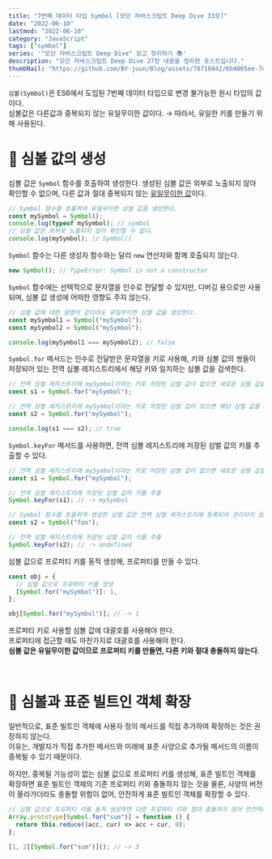 ```yaml
---
title: "7번째 데이터 타입 Symbol [모던 자바스크립트 Deep Dive 33장]"
date: "2022-06-10"
lastmod: "2022-06-10"
category: "JavaScript"
tags: ["symbol"]
series: '"모던 자바스크립트 Deep Dive" 읽고 정리하기 📚'
description: "모던 자바스크립트 Deep Dive 27장 내용을 정리한 포스트입니다."
thumbNail: "https://github.com/BY-juun/Blog/assets/78716842/6b4065ee-7d44-4580-899f-58dafcb8b5a7"
---
```


`심볼(Symbol)`은 ES6에서 도입된 7번째 데이터 타입으로 변경 불가능한 원시 타입의 값이다.  
심볼값은 다른값과 중복되지 않는 유일무이한 값이다. → 따라서, 유일한 키를 만들기 위해 사용된다.

# 🌟 심볼 값의 생성

심볼 값은 `Symbol` 함수를 호출하여 생성한다. 생성된 심볼 값은 외부로 노출되지 않아 확인할 수 없으며, 다른 값과 절대 중복되지 않는 <u>유일무이한 값</u>이다.

```jsx
// Symbol 함수를 호출하여 유일무이한 심벌 값을 생성한다.
const mySymbol = Symbol();
console.log(typeof mySymbol); // symbol
// 심벌 값은 외부로 노출되지 않아 확인할 수 없다.
console.log(mySymbol); // Symbol()
```

`Symbol` 함수는 다른 생성자 함수와는 달리 `new` 연산자와 함께 호출되지 않는다.

```jsx
new Symbol(); // TypeError: Symbol is not a constructor
```

`Symbol` 함수에는 선택적으로 문자열을 인수로 전달할 수 있지만, 디버깅 용으로만 사용되며, 심볼 값 생성에 어떠한 영향도 주지 않는다.

```jsx
// 심벌 값에 대한 설명이 같더라도 유일무이한 심벌 값을 생성한다.
const mySymbol1 = Symbol("mySymbol");
const mySymbol2 = Symbol("mySymbol");

console.log(mySymbol1 === mySymbol2); // false
```

`Symbol.for` 메서드는 인수로 전달받은 문자열을 키로 사용해, 키와 심볼 값의 쌍들이 저장되어 있는 전역 심볼 레지스트리에서 해당 키와 일치하는 심볼 값을 검색한다.

```jsx
// 전역 심벌 레지스트리에 mySymbol이라는 키로 저장된 심벌 값이 없으면 새로운 심벌 값을 생성
const s1 = Symbol.for("mySymbol");

// 전역 심벌 레지스트리에 mySymbol이라는 키로 저장된 심벌 값이 있으면 해당 심벌 값을 반환
const s2 = Symbol.for("mySymbol");

console.log(s1 === s2); // true
```

`Symbol.keyFor` 메서드를 사용하면, 전역 심볼 레지스트리에 저장된 심벌 값의 키를 추출할 수 있다.

```jsx
// 전역 심벌 레지스트리에 mySymbol이라는 키로 저장된 심벌 값이 없으면 새로운 심벌 값을 생성
const s1 = Symbol.for("mySymbol");

// 전역 심벌 레지스트리에 저장된 심벌 값의 키를 추출
Symbol.keyFor(s1); // -> mySymbol

// Symbol 함수를 호출하여 생성한 심벌 값은 전역 심벌 레지스트리에 등록되어 관리되지 않는다.
const s2 = Symbol("foo");

// 전역 심벌 레지스트리에 저장된 심벌 값의 키를 추출
Symbol.keyFor(s2); // -> undefined
```

심볼 값으로 프로퍼티 키를 동적 생성해, 프로퍼티를 만들 수 있다.

```jsx
const obj = {
  // 심벌 값으로 프로퍼티 키를 생성
  [Symbol.for("mySymbol")]: 1,
};

obj[Symbol.for("mySymbol")]; // -> 1
```

프로퍼티 키로 사용할 심볼 값에 대괄호를 사용해야 한다.  
프로퍼티에 접근할 때도 마찬가지로 대괄호를 사용해야 한다.  
**심볼 값은 유일무이한 값이므로 프로퍼티 키를 만들면, 다른 키와 절대 충돌하지 않는다**.

<br />

# 🌟 심볼과 표준 빌트인 객체 확장

일반적으로, 표준 빌트인 객체에 사용자 정의 메서드를 직접 추가하여 확장하는 것은 권장하지 않는다.  
이유는, 개발자가 직접 추가한 메서드와 미래에 표준 사양으로 추가될 메서드의 이름이 중복될 수 있기 때문이다.

하지만, 중복될 가능성이 없는 심볼 값으로 프로퍼티 키를 생성해, 표준 빌트인 객체를 확장하면 표준 빌트인 객체의 기존 프로퍼티 키와 충돌하지 않는 것을 물론, 사양의 버전이 올라가더라도 충돌할 위험이 없어, 안전하게 표준 빌트인 객체를 확장할 수 있다.

```jsx
// 심벌 값으로 프로퍼티 키를 동적 생성하면 다른 프로퍼티 키와 절대 충돌하지 않아 안전하다.
Array.prototype[Symbol.for("sum")] = function () {
  return this.reduce((acc, cur) => acc + cur, 0);
};

[1, 2][Symbol.for("sum")](); // -> 3
```
